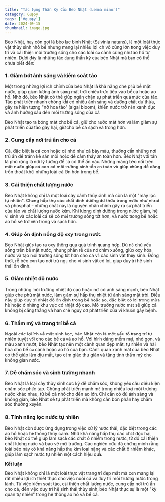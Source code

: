 ```yaml
---
title: "Tác Dụng Thần Kỳ Của Bèo Nhật (Lemna minor)"
category: Guppy
tags: ['#guppy']
date: 2024-09-15
thumbnail: image.jpg
---
```


Bèo Nhật, hay còn gọi là bèo lục bình Nhật (Salvinia natans), là một loài thực vật thủy sinh nhỏ bé nhưng mang lại nhiều lợi ích vô cùng lớn trong việc duy trì và cải thiện môi trường sống cho các loài cá cảnh cũng như ao hồ tự nhiên. Dưới đây là những tác dụng thần kỳ của bèo Nhật mà bạn có thể chưa biết đến:

### 1. Giảm bớt ánh sáng và kiểm soát tảo

Một trong những lợi ích chính của bèo Nhật là khả năng che phủ bề mặt nước, giúp giảm lượng ánh sáng mặt trời chiếu trực tiếp vào bể cá hoặc ao hồ. Nhờ đó, bèo Nhật có thể giúp ngăn chặn sự phát triển quá mức của tảo. Tảo phát triển nhanh chóng khi có nhiều ánh sáng và dưỡng chất dư thừa, gây ra hiện tượng "nở hoa tảo" (algal bloom), khiến nước trở nên xanh đục và ảnh hưởng xấu đến môi trường sống của cá.

Bèo Nhật tạo ra bóng mát cho bể cá, giữ cho nước mát hơn và làm giảm sự phát triển của tảo gây hại, giữ cho bể cá sạch và trong hơn.

### 2. Cung cấp nơi trú ẩn cho cá

Cá, đặc biệt là cá con hoặc cá nhỏ như cá bảy màu, thường cần những nơi trú ẩn để tránh kẻ săn mồi hoặc để cảm thấy an toàn hơn. Bèo Nhật với tán lá phủ rộng là nơi lý tưởng để cá có thể ẩn náu. Những mảng bèo nổi trên mặt nước giúp cá con có môi trường sinh tồn an toàn và giúp chúng dễ dàng trốn thoát khỏi những loài cá lớn hơn trong bể.

### 3. Cải thiện chất lượng nước

Bèo Nhật không chỉ là một loại cây cảnh thủy sinh mà còn là một "máy lọc tự nhiên". Chúng hấp thụ các chất dinh dưỡng dư thừa trong nước như nitrat và phosphat – những chất này là nguyên nhân chính gây ra sự phát triển của tảo và chất lượng nước kém. Khi lượng dinh dưỡng trong nước giảm, hệ vi sinh và các loài cá sẽ có môi trường sống tốt hơn, và nước trong bể hoặc ao hồ sẽ trở nên trong và sạch hơn.

### 4. Giúp ổn định nồng độ oxy trong nước

Bèo Nhật giúp tạo ra oxy thông qua quá trình quang hợp. Dù nó chủ yếu sống trên bề mặt nước, nhưng phần rễ của nó chìm xuống, giúp oxy hóa nước và tạo môi trường sống tốt hơn cho cá và các sinh vật thủy sinh. Đồng thời, rễ bèo còn tạo nơi trú ngụ cho vi sinh vật có lợi, giúp duy trì hệ sinh thái ổn định.

### 5. Giảm nhiệt độ nước

Trong những môi trường nhiệt độ cao hoặc nơi có ánh sáng mạnh, bèo Nhật giúp che phủ mặt nước, làm giảm sự hấp thụ nhiệt từ ánh sáng mặt trời. Điều này giúp duy trì nhiệt độ ổn định trong bể hoặc ao, đặc biệt có lợi trong mùa hè hoặc ở những khu vực có nhiệt độ cao. Môi trường nước mát sẽ giúp cá không bị căng thẳng và hạn chế nguy cơ phát triển của vi khuẩn gây bệnh.

### 6. Thẩm mỹ và trang trí bể cá

Ngoài các lợi ích về mặt sinh học, bèo Nhật còn là một yếu tố trang trí tự nhiên tuyệt vời cho các bể cá và ao hồ. Với hình dáng mềm mại, nhỏ gọn, và màu xanh mướt, bèo Nhật tạo nên một cảnh quan đẹp mắt, tự nhiên và hài hòa cho bể cá cảnh hoặc ao hồ của bạn. Cảnh quan xanh mát của bèo Nhật có thể giúp làm dịu mắt, tạo cảm giác thư giãn và tăng tính thẩm mỹ cho không gian nước.

### 7. Dễ chăm sóc và sinh trưởng nhanh

Bèo Nhật là loại cây thủy sinh cực kỳ dễ chăm sóc, không yêu cầu điều kiện chăm sóc phức tạp. Chúng phát triển mạnh mẽ trong nhiều loại môi trường nước khác nhau, từ bể cá nhỏ cho đến ao lớn. Chỉ cần có đủ ánh sáng và không gian, bèo Nhật sẽ tự phát triển mà không cần bón phân hay chăm sóc thường xuyên.

### 8. Tính năng lọc nước tự nhiên

Bèo Nhật còn được ứng dụng trong việc xử lý nước thải, đặc biệt trong các ao hồ hoặc hệ thống thủy canh. Nhờ khả năng hấp thụ các chất độc hại, bèo Nhật có thể giúp làm sạch các chất ô nhiễm trong nước, từ đó cải thiện chất lượng nước và bảo vệ môi trường. Các nghiên cứu đã chứng minh rằng loài bèo này có khả năng hấp thụ kim loại nặng và các chất ô nhiễm khác, giúp làm sạch nước tự nhiên một cách hiệu quả.

**Kết luận**

Bèo Nhật không chỉ là một loài thực vật trang trí đẹp mắt mà còn mang lại rất nhiều lợi ích thiết thực cho việc nuôi cá và duy trì môi trường nước trong lành. Từ việc kiểm soát tảo, cải thiện chất lượng nước, cung cấp nơi trú ẩn cho cá, đến việc duy trì hệ sinh thái thủy sinh, bèo Nhật thực sự là một "kỳ quan tự nhiên" trong hệ thống ao hồ và bể cá.






